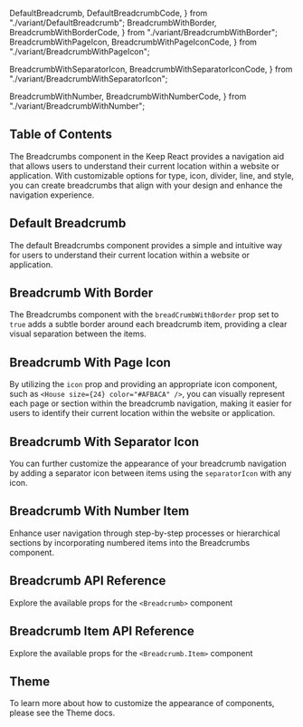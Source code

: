   DefaultBreadcrumb,
  DefaultBreadcrumbCode,
} from "./variant/DefaultBreadcrumb";
  BreadcrumbWithBorder,
  BreadcrumbWithBorderCode,
} from "./variant/BreadcrumbWithBorder";
  BreadcrumbWithPageIcon,
  BreadcrumbWithPageIconCode,
} from "./variant/BreadcrumbWithPageIcon";

  BreadcrumbWithSeparatorIcon,
  BreadcrumbWithSeparatorIconCode,
} from "./variant/BreadcrumbWithSeparatorIcon";

  BreadcrumbWithNumber,
  BreadcrumbWithNumberCode,
} from "./variant/BreadcrumbWithNumber";



## Table of Contents

The Breadcrumbs component in the Keep React provides a navigation aid that allows users to understand their current location within a website or application. With customizable options for type, icon, divider, line, and style, you can create breadcrumbs that align with your design and enhance the navigation experience.

## Default Breadcrumb

The default Breadcrumbs component provides a simple and intuitive way for users to understand their current location within a website or application.

<CodePreview github="Breadcrumb" code={DefaultBreadcrumbCode}>
  <DefaultBreadcrumb />
</CodePreview>

## Breadcrumb With Border

The Breadcrumbs component with the `breadCrumbWithBorder` prop set to `true` adds a subtle border around each breadcrumb item, providing a clear visual separation between the items.

<CodePreview github="Breadcrumb" code={BreadcrumbWithBorderCode}>
  <BreadcrumbWithBorder />
</CodePreview>

## Breadcrumb With Page Icon

By utilizing the `icon` prop and providing an appropriate icon component, such as `<House size={24} color="#AFBACA" />`, you can visually represent each page or section within the breadcrumb navigation, making it easier for users to identify their current location within the website or application.

<CodePreview github="Breadcrumb" code={BreadcrumbWithPageIconCode}>
  <BreadcrumbWithPageIcon />
</CodePreview>

## Breadcrumb With Separator Icon

You can further customize the appearance of your breadcrumb navigation by adding a separator icon between items using the `separatorIcon` with any icon.

<CodePreview github="Breadcrumb" code={BreadcrumbWithSeparatorIconCode}>
  <BreadcrumbWithSeparatorIcon />
</CodePreview>

## Breadcrumb With Number Item

Enhance user navigation through step-by-step processes or hierarchical sections by incorporating numbered items into the Breadcrumbs component.

<CodePreview github="Breadcrumb" code={BreadcrumbWithNumberCode}>
  <BreadcrumbWithNumber />
</CodePreview>

## Breadcrumb API Reference

Explore the available props for the `<Breadcrumb>` component

<ComponentApi data={breadcrumbApiData} />

## Breadcrumb Item API Reference

Explore the available props for the `<Breadcrumb.Item>` component

<ComponentApi data={breadcrumbItemApiData} />

## Theme

To learn more about how to customize the appearance of components, please see the Theme docs.

<CssThemePreview code={useTheme().theme.breadcrumb} />
